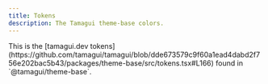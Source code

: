 ```yaml
---
title: Tokens
description: The Tamagui theme-base colors.
---
```


<Notice>
  This is the [tamagui.dev
  tokens](https://github.com/tamagui/tamagui/blob/dde673579c9f60a1ead4dabd2f756e202bac5b43/packages/theme-base/src/tokens.tsx#L166)
  found in `@tamagui/theme-base`.
</Notice>

<TokensDemo />
